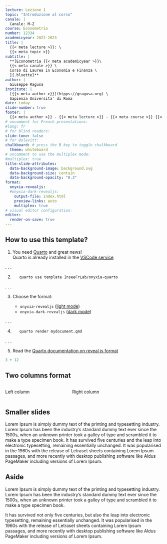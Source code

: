 ```yaml
---
lecture: Lezione 1
topic: "Introduzione al corso"
canale: |
  Canale: M-Z
course: Econometria 
number: 12334
academicyear: 2022-2023
title: |
  {{< meta lecture >}}: \ 
  {{< meta topic >}}
subtitle: |
  **[Econometria {{< meta academicyear >}}\
  {{< meta canale >}} \
  Corso di Laurea in Economia e Finanza \
  ]{.bluette}**
author: |
  Giuseppe Ragusa
institute: |
  [{{< meta author >}}](htpps://gragusa.org) \ 
  Sapienza Universita' di Roma
date: today
slide-number: true
footer: |
  {{< meta author >}} - {{< meta lecture >}} - {{< meta course >}} {{< meta canale >}} - {{< meta date >}} 
# uncomment for French presentations:
#lang: fr
# for blind readers:
slide-tone: false
# for @olevitt:
chalkboard: # press the B key to toggle chalkboard
  theme: whiteboard
# uncomment to use the multiplex mode:
#multiplex: true
title-slide-attributes:
  data-background-image: background.svg
  data-background-size: contain
  data-background-opacity: "0.3"
format:   
  onyxia-revealjs:
  #onyxia-dark-revealjs:
    output-file: index.html
    preview-links: auto
    multiplex: true
# visual editor configuration:
editor:
  render-on-save: true
---
```


## How to use this template?

1. You need [Quarto](https://quarto.org/) and great news!  
   Quarto is already installed in the
   [VSCode service](https://datalab.sspcloud.fr/launcher/inseefrlab-helm-charts-datascience/vscode?autoLaunch=true)

. . .

2. ``` bash
   quarto use template InseeFrLab/onyxia-quarto
   ```

. . .

3. Choose the format:

   - `onyxia-revealjs` ([light mode](https://inseefrlab.github.io/onyxia-quarto/))
   - `onyxia-dark-revealjs` ([dark mode](https://inseefrlab.github.io/onyxia-quarto/dark-mode.html))

. . .

4. ``` bash
   quarto render mydocument.qmd
   ```

. . .

5. Read the [Quarto documentation on reveal.js format](https://quarto.org/docs/presentations/revealjs/)

```r
3 + 12   
```

## Two columns format

:::: {.columns}

::: {.column width="40%"}
Left column
:::

::: {.column width="60%"}
Right column
:::

::::

## Smaller slides {.small}

Lorem Ipsum is simply dummy text of the printing and typesetting industry. Lorem Ipsum has been the industry's standard dummy text ever since the 1500s, when an unknown printer took a galley of type and scrambled it to make a type specimen book. It has survived five centuries and the leap into electronic typesetting, remaining essentially unchanged. It was popularised in the 1960s with the release of Letraset sheets containing Lorem Ipsum passages, and more recently with desktop publishing software like Aldus PageMaker including versions of Lorem Ipsum.

## Aside

Lorem Ipsum is simply dummy text of the printing and typesetting industry. Lorem Ipsum has been the industry's standard dummy text ever since the 1500s, when an unknown printer took a galley of type and scrambled it to make a type specimen book. 

::: aside
It has survived not only five centuries, but also the leap into electronic typesetting, remaining essentially unchanged. It was popularised in the 1960s with the release of Letraset sheets containing Lorem Ipsum passages, and more recently with desktop publishing software like Aldus PageMaker including versions of Lorem Ipsum.
:::


